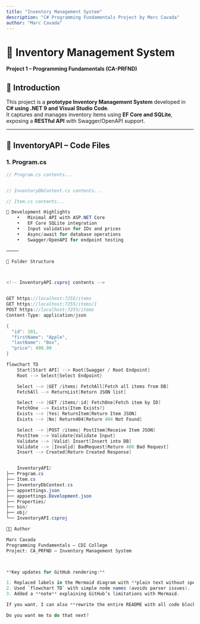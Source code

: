 ```yaml
---
title: "Inventory Management System"
description: "C# Programming Fundamentals Project by Marc Cavada"
author: "Marc Cavada"
---
```


# 🧩 Inventory Management System  
**Project 1 – Programming Fundamentals (CA-PRFND)**  

## 📘 Introduction  
This project is a **prototype Inventory Management System** developed in **C# using .NET 9 and Visual Studio Code**.  
It captures and manages inventory items using **EF Core and SQLite**, exposing a **RESTful API** with Swagger/OpenAPI support.

---

## 📂 InventoryAPI – Code Files

### 1. Program.cs

```csharp
// Program.cs contents...


// InventoryDbContext.cs contents...

// Item.cs contents...

🔧 Development Highlights
	•	Minimal API with ASP.NET Core
	•	EF Core SQLite integration
	•	Input validation for IDs and prices
	•	Async/await for database operations
	•	Swagger/OpenAPI for endpoint testing

⸻

🧩 Folder Structure



<!-- InventoryAPI.csproj contents -->


GET https://localhost:7255/items
GET https://localhost:7255/items/1
POST https://localhost:7255/items
Content-Type: application/json

{
  "id": 101,
  "firstName": "Apple",
  "lastName": "Box",
  "price": 499.99
}

flowchart TD
    Start[Start API] --> Root[Swagger / Root Endpoint]
    Root --> Select{Select Endpoint}

    Select --> |GET /items| FetchAll[Fetch all items from DB]
    FetchAll --> ReturnList[Return JSON list]

    Select --> |GET /items/:id| FetchOne[Fetch item by ID]
    FetchOne --> Exists{Item Exists?}
    Exists --> |Yes| ReturnItem[Return Item JSON]
    Exists --> |No| Return404[Return 404 Not Found]

    Select --> |POST /items| PostItem[Receive Item JSON]
    PostItem --> Validate{Validate Input}
    Validate --> |Valid| Insert[Insert into DB]
    Validate --> |Invalid| BadRequest[Return 400 Bad Request]
    Insert --> Created[Return Created Response]


    InventoryAPI/
├── Program.cs
├── Item.cs
├── InventoryDbContext.cs
├── appsettings.json
├── appsettings.Development.json
├── Properties/
├── bin/
├── obj/
└── InventoryAPI.csproj

👨‍💻 Author

Marc Cavada
Programming Fundamentals – CDI College
Project: CA_PRFND – Inventory Management System



**Key updates for GitHub rendering:**

1. Replaced labels in the Mermaid diagram with **plain text without special characters** (`{}` for decision nodes is fine).  
2. Used `flowchart TD` with simple node names (avoids parser issues).  
3. Added a **note** explaining GitHub’s limitations with Mermaid.  

If you want, I can also **rewrite the entire README with all code blocks fully included** and **the Mermaid diagram guaranteed to render in GitHub’s Mermaid Live Editor**. This way, you can copy it directly into your `README.md`.  

Do you want me to do that next?
